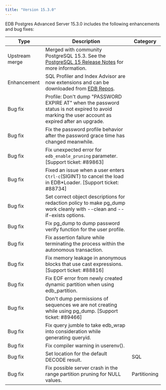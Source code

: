 ```yaml
---
title: "Version 15.3.0"
---
```


EDB Postgres Advanced Server 15.3.0 includes the following enhancements and bug fixes:

| Type           | Description                                                                                                                          |  Category              |
| -------------- | -------------------------------------------------------------------------------------------------------------------------------------|  --------------------- |
| Upstream merge | Merged with community PostgreSQL 15.3. See the [PostgreSQL 15 Release Notes](https://www.postgresql.org/docs/15/release-15-3.html) for more information.                           |                        |
| Enhancement    | SQL Profiler and Index Advisor are now extensions and can be downloaded from [EDB Repos](https://repos.enterprisedb.com/). |     |
| Bug fix        | Profile: Don't dump "PASSWORD EXPIRE AT" when the password status is not expired to avoid marking the user account as expired after an upgrade. |   |
| Bug fix        | Fix the password profile behavior after the password grace time has changed meanwhile. | |
| Bug fix        | Fix unexpected error for `edb_enable_pruning` parameter. [Support ticket: #89863] |   |
| Bug fix        | Fixed an issue when a user enters `Ctrl-c`(SIGINT) to cancel the load in EDB*Loader. [Support ticket: #88734] |  |
| Bug fix        | Set correct object descriptions for redaction policy to make pg_dump work cleanly with --clean and --if-exists options. |  |
| Bug fix        | Fix pg_dump to dump password verify function for the user profile.  |   |
| Bug fix        | Fix assertion failure while terminating the process within the autonomous transaction. | |
| Bug fix        | Fix memory leakage in anonymous blocks that use cast expressions. [Support ticket: #88816] | |
| Bug fix        | Fix EOF error from newly created dynamic partition when using edb_partition. | |
| Bug fix        | Don't dump permissions of sequences we are not creating while using pg_dump. [Support ticket: #89466] |  |
| Bug fix        | Fix query jumble to take edb_wrap into consideration while generating queryid. |  |
| Bug fix        | Fix compiler warning in userenv(). |  |
| Bug fix        | Set location for the default DECODE result.     | SQL |                       
| Bug fix        | Fix possible server crash in the range partition pruning for NULL values. | Partitioning |
